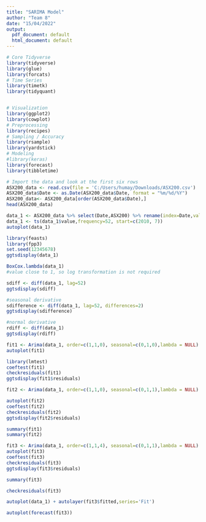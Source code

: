 ---
title: "SARIMA Model"
author: "Team 8"
date: "15/04/2022"
output:
  pdf_document: default
  html_document: default
---

```{r}
# Core Tidyverse
library(tidyverse)
library(glue)
library(forcats)
# Time Series
library(timetk)
library(tidyquant)


# Visualization
library(ggplot2)
library(cowplot)
# Preprocessing
library(recipes)
# Sampling / Accuracy
library(rsample)
library(yardstick) 
# Modeling
#library(keras)
library(forecast)
library(tibbletime)
```


```{r}
# Import the data and look at the first six rows
ASX200_data <- read.csv(file = 'C:/Users/humay/Downloads/ASX200.csv')
ASX200_data$Date <- as.Date(ASX200_data$Date, format = "%m/%d/%Y")
ASX200_data<- ASX200_data[order(ASX200_data$Date),]
head(ASX200_data)
```

```{r}
data_1 <- ASX200_data %>% select(Date,ASX200) %>% rename(index=Date,value=ASX200)
data_1 <- ts(data_1$value,frequency=52, start=c(2010, 7))
autoplot(data_1)
```

```{r}
library(feasts)
library(fpp3)
set.seed(12345678)
ggtsdisplay(data_1)
```

```{r}
BoxCox.lambda(data_1)
#value close to 1, so log transformation is not required
```
```{r}
sdiff <- diff(data_1, lag=52)
ggtsdisplay(sdiff)
```

```{r}
#seasonal derivative
sdifference <- diff(data_1, lag=52, differences=2)
ggtsdisplay(sdifference)
```
```{r}
#normal derivative
rdiff <- diff(data_1)
ggtsdisplay(rdiff)
```
```{r}
fit1 <- Arima(data_1, order=c(1,1,0), seasonal=c(0,1,0),lambda = NULL)
autoplot(fit1)
```

```{r}
library(lmtest)
coeftest(fit1)
checkresiduals(fit1)
ggtsdisplay(fit1$residuals)
```

```{r}
fit2 <- Arima(data_1, order=c(1,1,0), seasonal=c(0,1,1),lambda = NULL)
```


```{r}
autoplot(fit2)
coeftest(fit2)
checkresiduals(fit2)
ggtsdisplay(fit2$residuals)
```
```{r}
summary(fit1)
summary(fit2)
```
```{r}
fit3 <- Arima(data_1, order=c(1,1,4), seasonal=c(0,1,1),lambda = NULL)
autoplot(fit3)
coeftest(fit3)
checkresiduals(fit3)
ggtsdisplay(fit3$residuals)
```

```{r}
summary(fit3)
```

```{r}
checkresiduals(fit3)
```
```{r}
autoplot(data_1) + autolayer(fit3$fitted,series='Fit')
```
```{r}
autoplot(forecast(fit3))
```

